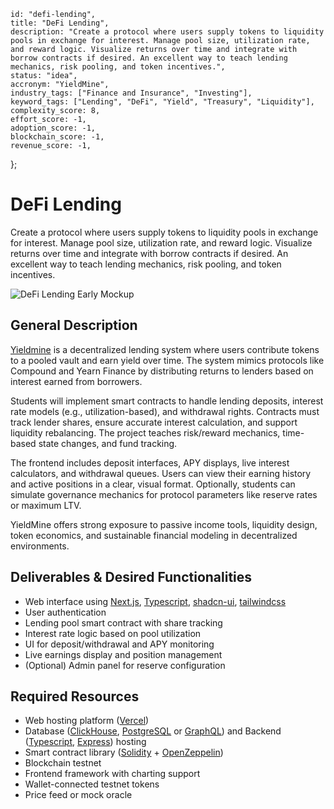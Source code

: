     id: "defi-lending",
    title: "DeFi Lending",
    description: "Create a protocol where users supply tokens to liquidity pools in exchange for interest. Manage pool size, utilization rate, and reward logic. Visualize returns over time and integrate with borrow contracts if desired. An excellent way to teach lending mechanics, risk pooling, and token incentives.",
    status: "idea",
    accronym: "YieldMine",
    industry_tags: ["Finance and Insurance", "Investing"],
    keyword_tags: ["Lending", "DeFi", "Yield", "Treasury", "Liquidity"],
    complexity_score: 8,
    effort_score: -1,
    adoption_score: -1,
    blockchain_score: -1,
    revenue_score: -1,
};

# DeFi Lending

Create a protocol where users supply tokens to liquidity pools in exchange for interest. Manage pool size, utilization rate, and reward logic. Visualize returns over time and integrate with borrow contracts if desired. An excellent way to teach lending mechanics, risk pooling, and token incentives.

![DeFi Lending Early Mockup](/images/project/defi-lending.jpg)

## General Description

[Yieldmine](https://yieldmine.monark.io) is a decentralized lending system where users contribute tokens to a pooled vault and earn yield over time. The system mimics protocols like Compound and Yearn Finance by distributing returns to lenders based on interest earned from borrowers.

Students will implement smart contracts to handle lending deposits, interest rate models (e.g., utilization-based), and withdrawal rights. Contracts must track lender shares, ensure accurate interest calculation, and support liquidity rebalancing. The project teaches risk/reward mechanics, time-based state changes, and fund tracking.

The frontend includes deposit interfaces, APY displays, live interest calculators, and withdrawal queues. Users can view their earning history and active positions in a clear, visual format. Optionally, students can simulate governance mechanics for protocol parameters like reserve rates or maximum LTV.

YieldMine offers strong exposure to passive income tools, liquidity design, token economics, and sustainable financial modeling in decentralized environments.

## Deliverables & Desired Functionalities

- Web interface using [Next.js](https://nextjs.org/), [Typescript](https://www.typescriptlang.org/), [shadcn-ui](https://ui.shadcn.com/), [tailwindcss](https://tailwindcss.com/)
- User authentication 
- Lending pool smart contract with share tracking
- Interest rate logic based on pool utilization
- UI for deposit/withdrawal and APY monitoring
- Live earnings display and position management
- (Optional) Admin panel for reserve configuration

## Required Resources

- Web hosting platform ([Vercel](https://www.vercel.com/))
- Database ([ClickHouse](https://clickhouse.com/), [PostgreSQL](https://www.postgresql.org/) or [GraphQL](https://graphql.org/)) and Backend ([Typescript](https://www.typescriptlang.org/), [Express](https://expressjs.com/)) hosting
- Smart contract library ([Solidity](https://soliditylang.org/) + [OpenZeppelin](https://www.openzeppelin.com/))
- Blockchain testnet
- Frontend framework with charting support
- Wallet-connected testnet tokens
- Price feed or mock oracle
